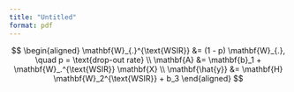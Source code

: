 ```yaml
---
title: "Untitled"
format: pdf
---
```


$$
\begin{aligned}
  \mathbf{W}_{.}^{\text{WSIR}} &= (1 - p) \mathbf{W}_{.}, \quad p = \text{drop-out rate} \\
  \mathbf{A} &= \mathbf{b}_1 + \mathbf{W}_.^{\text{WSIR}} \mathbf{X} \\
  \mathbf{\hat{y}} &= \mathbf{H} \mathbf{W}_2^{\text{WSIR}} + b_3
\end{aligned}
$$